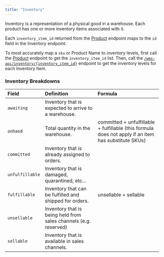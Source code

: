 ```yaml
---
title: "Inventory"
---
```


Inventory is a representation of a physical good in a warehouse. Each product has one or more inventory items associated with it.

Each `inventory_item_id` returned from the [Product](/wms-api/products/info) endpoint maps to the `id` field in the Inventory endpoint.

To most accurately map a `sku` or Product Name to inventory levels, first call the [Product](/wms-api/products/info) endpoint to get the `inventory_item_id` list.
Then, call the [`/wms-api/inventory/{inventory_item_id}`](/wms-api/inventory/get-item) endpoint to get the inventory levels for each Inventory Item.

### Inventory Breakdowns
| Field           | Definition                                                          | Formula
| :---------------| :------------------------------------------------------------------ | :------------------------------
| `awaiting`      | Inventory that is expected to arrive to a warehouse.
| `onhand`        | Total quantity in the warehouse.                                    | committed + unfulfillable + fulfillable (this formula does not apply if an item has substitute SKUs)
| `committed`     | Inventory that is already assigned to orders.
| `unfulfillable` | Inventory that is damaged, quarantined, etc...
| `fulfillable`   | Inventory that can be fulfilled and shipped for orders.             | unsellable + sellable
| `unsellable`    | Inventory that is being held from sales channels (e.g. reserved)
| `sellable`      | Inventory that is available in sales channels.
